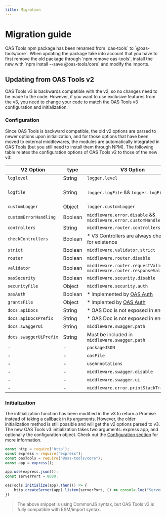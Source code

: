 ```yaml
---
title: Migration
---
```



# Migration guide

<Callout type="warning" emoji="⚠">
OAS Tools npm package has been renamed from `oas-tools` to `@oas-tools/core`. When updating the package take into account that you have to first remove the old package through `npm remove oas-tools`, install the new with `npm install --save @oas-tools/core` and modify the imports.
</Callout>

## Updating from OAS Tools v2
OAS Tools v3 is backwards compatible with the v2, so no changes need to be made to the code. However, if you want to use exclusive features from the v3, you need to change your code to match the OAS Tools v3 configuration and initialization.

### Configuration
Since OAS Tools is backward compatible, the old v2 options are parsed to newer options upon initialization, and for those options that have been moved to external middlewares, the modules are automatically integrated in OAS Tools (but you still need to install them through NPM). The following table relates the configuration options of OAS Tools v2 to those of the new v3:

| **V2 Option** | **type** | **V3 Option** | **type** |
|---|---|---|---|
| `loglevel` | String | `logger.level` | String |
| `logfile` | String | `logger.logFile` && `logger.logFilePath` | Boolean && String |
| `customLogger` | Object | `logger.customLogger` | Object |
| `customErrorHandling` | Boolean | `middleware.error.disable` && `middleware.error.customHandler` | Function |
| `controllers` | String | `middleware.router.controllers` | String |
| `checkControllers` | Boolean | * V3 Controllers are always checked for existence | - |
| `strict` | Boolean | `middleware.validator.strict` | Boolean |
| `router` | Boolean | `middleware.router.disable` | Boolean |
| `validator` | Boolean | `middleware.router.requestValidation` `middleware.router.responseValidation` | Boolean |
| `oasSecurity` | Boolean | `middleware.security.disable` | Boolean |
| `securityFile` | Object | `middleware.security.auth` | Object |
| `oasAuth` | Boolean | * Implemented by [OAS Auth](https://github.com/oas-tools/oas-auth/blob/main/README.md) | - |
| `grantsFile` | Object | * Implented by [OAS Auth](https://github.com/oas-tools/oas-auth/blob/main/README.md) | - |
| `docs.apiDocs` | String | * OAS Doc is not exposed in endpoints | - |
| `docs.apiDocsPrefix` | String | * OAS Doc is not exposed in endpoints | - |
| `docs.swaggerUi` | String | `middleware.swagger.path` | String |
| `docs.swaggerUiPrefix` | String | Must be included in `middleware.swagger.path` | - |
| - | - | `packageJSON` | String |
| - | - | `oasFile` | String |
| - | - | `useAnnotations` | String |
| - | - | `middleware.swagger.disable` | Boolean |
| - | - | `middleware.swagger.ui` | Object |
| - | - | `middleware.error.printStackTrace` | Boolean |

### Initialization
The intitialization function has been modified in the v3 to return a Promise instead of taking a callback in its arguments. However, the older initialization method is still possible and will get the v2 options parsed to v3. The new OAS Tools v3 initialization takes two arguments: express app, and optionally the configuration object. Check out the [Configuration section](./fundamentals/config) for more information.

```js
const http = require('http');
const express = require("express");
const oasTools = require("@oas-tools/core");
const app = express();

app.use(express.json());
const serverPort = 8080;

oasTools.initialize(app).then(() => {
    http.createServer(app).listen(serverPort, () => console.log("Server started!"));
})
```

> The above snippet is using CommonJS syntax, but OAS Tools v3 is fully compatible with ESM/import syntax.
